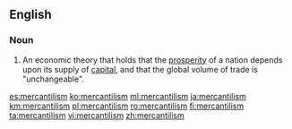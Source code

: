 ==English==
===Noun===
{{en-noun|~}}
{{wikipedia}}

#An economic theory that holds that the [[prosperity]] of a nation depends upon its supply of [[capital]], and that the global volume of trade is "unchangeable".

[[es:mercantilism]]
[[ko:mercantilism]]
[[ml:mercantilism]]
[[ja:mercantilism]]
[[km:mercantilism]]
[[pl:mercantilism]]
[[ro:mercantilism]]
[[fi:mercantilism]]
[[ta:mercantilism]]
[[vi:mercantilism]]
[[zh:mercantilism]]